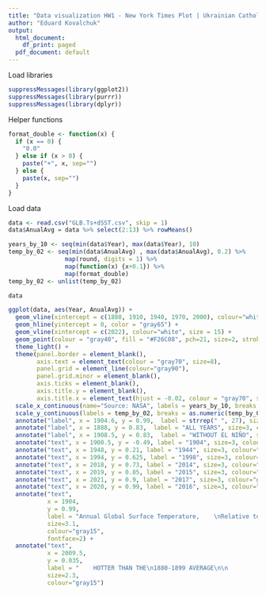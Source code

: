 ```yaml
---
title: "Data visualization HW1 - New York Times Plot | Ukrainian Catholic University | 2019"
author: "Eduard Kovalchuk"
output:
  html_document:
    df_print: paged
  pdf_document: default
---
```


Load libraries
```r
suppressMessages(library(ggplot2))
suppressMessages(library(purrr))
suppressMessages(library(dplyr))
```
Helper functions
```r

format_double <- function(x) {
  if (x == 0) {
    "0.0"
  } else if (x > 0) {
    paste("+", x, sep="")
  } else {
    paste(x, sep="")
  }
}

```

Load data
```r
data <- read.csv("GLB.Ts+dSST.csv", skip = 1)
data$AnualAvg = data %>% select(2:13) %>% rowMeans()

years_by_10 <- seq(min(data$Year), max(data$Year), 10)
temp_by_02 <- seq(min(data$AnualAvg) , max(data$AnualAvg), 0.2) %>%
                map(round, digits = 1) %>%
                map(function(x) {x+0.1}) %>%
                map(format_double)
temp_by_02 <- unlist(temp_by_02)

data
```

```r
ggplot(data, aes(Year, AnualAvg)) + 
  geom_vline(xintercept = c(1880, 1910, 1940, 1970, 2000), colour="white") +
  geom_hline(yintercept = 0, color = "gray65") +
  geom_vline(xintercept = c(2022), colour="white", size = 15) +
  geom_point(colour = "gray40", fill = "#F26C08", pch=21, size=2, stroke = 0.6) + 
  theme_light() + 
  theme(panel.border = element_blank(),
        axis.text = element_text(colour = "gray70", size=8),
        panel.grid = element_line(colour="gray90"),
        panel.grid.minor = element_blank(),
        axis.ticks = element_blank(),
        axis.title.y = element_blank(),
        axis.title.x = element_text(hjust = -0.02, colour = "gray70", size=7, margin = margin(15,0,0,0))) +
  scale_x_continuous(name="Source: NASA", labels = years_by_10, breaks = years_by_10, expand=c(0.01, 1)) +
  scale_y_continuous(labels = temp_by_02, breaks = as.numeric(temp_by_02), limits = c(-0.6, 1)) +
  annotate("label", x = 1904.6, y = 0.99,  label = strrep(" ", 27), size=8, colour="white", fontface=2) +
  annotate("label", x = 1888, y = 0.83,  label = "ALL YEARS", size=3, colour="white", fill="#F26C08") +
  annotate("label", x = 1908.5, y = 0.83,  label = "WITHOUT EL NIÑO", size=2.7, colour="gray60", fill="gray90") +
  annotate("text", x = 1900.5, y = -0.49, label = "1904", size=3, colour="gray15") +
  annotate("text", x = 1948, y = 0.21, label = "1944", size=3, colour="gray15") +
  annotate("text", x = 1994, y = 0.625, label = "1998", size=3, colour="gray15") +
  annotate("text", x = 2018, y = 0.73, label = "2014", size=3, colour="gray15") +
  annotate("text", x = 2019, y = 0.85, label = "2015", size=3, colour="gray15") + 
  annotate("text", x = 2021, y = 0.9, label = "2017", size=3, colour="gray15") + 
  annotate("text", x = 2020, y = 0.99, label = "2016", size=3, colour="gray15", fontface=2) +
  annotate("text",
           x = 1904,
           y = 0.99,
           label = "Annual Global Surface Temperature,    \nRelative to Late 19th Century Average",
           size=3.1,
           colour="gray15",
           fontface=2) +
  annotate("text",
           x = 2009.5,
           y = 0.035,
           label = "    HOTTER THAN THE\n1880-1899 AVERAGE\n\n                        COLDER",
           size=2.3,
           colour="gray15")
  

```


